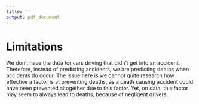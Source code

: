 ```yaml
---
title: ''
output: pdf_document
---
```


# Limitations
We don’t have the data for cars driving that didn’t get into an accident. Therefore, instead of predicting accidents, we are predicting deaths when accidents do occur. The issue here is we cannot quite research how effective a factor is at preventing deaths, as a death causing accident could have been prevented altogether due to this factor. Yet, on data, this factor may seem to always lead to deaths, because of negligent drivers. 